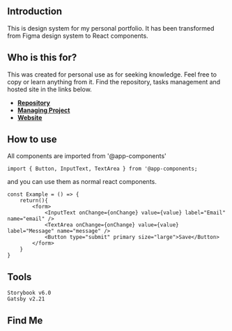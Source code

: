 
<Meta title="Introduction/Project" />

## Introduction

This is design system for my personal portfolio. It has been transformed from Figma design system to React components.

## Who is this for?

This was created for personal use as for seeking knowledge. Feel free to copy or learn anything from it. Find the repository, tasks management and hosted site in the links below.

- **[Repository](https://github.com/rbluena/rbluena.github.io)**
- **[Managing Project](https://www.notion.so/rabiiwork/Personal-Portfolio-d57689fdba3244f282ad04e61e4bc173)**
- **[Website](https://rabiiluena.com)**

## How to use

All components are imported from '@app-components'

`import { Button, InputText, TextArea } from '@app-components;`

and you can use them as normal react components.

```
const Example = () => {
    return(){
        <form>
            <InputText onChange={onChange} value={value} label="Email" name="email" />
            <TextArea onChange={onChange} value={value} label="Message" name="message" />
            <Button type="submit" primary size="large">Save</Button>
        </form>
    }
}
```

## Tools

```
Storybook v6.0
Gatsby v2.21
```

## Find Me

<Social />
